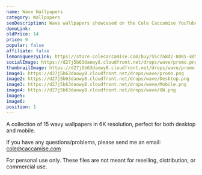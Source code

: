 ```yaml
---
name: Wave Wallpapers
category: Wallpapers
seoDescription: Wave wallpapers showcased on the Cole Caccamise YouTube channel.
demoLink:
oldPrice: 14
price: 9
popular: false
affiliate: false
lemonSqueezyLink: https://store.colecaccamise.com/buy/55c7a8d2-8085-4d51-9329-d035415407f5
socialImage: https://d27j5b63daowy8.cloudfront.net/drops/wave/promo.png
thumbnailImage: https://d27j5b63daowy8.cloudfront.net/drops/wave/promo.png
image1: https://d27j5b63daowy8.cloudfront.net/drops/wave/promo.png
image2: https://d27j5b63daowy8.cloudfront.net/drops/wave/Desktop.png
image3: https://d27j5b63daowy8.cloudfront.net/drops/wave/Mobile.png
image4: https://d27j5b63daowy8.cloudfront.net/drops/wave/UW.png
image5:
image6:
position: 1
---
```


A collection of 15 wavy wallpapers in 6K resolution, perfect for both
desktop and mobile.

If you have any questions/problems, please send me an email:
[cole@caccamise.com](mailto:cole@caccamise.com)

For personal use only. These files are not meant for reselling, distribution, or
commercial use.

